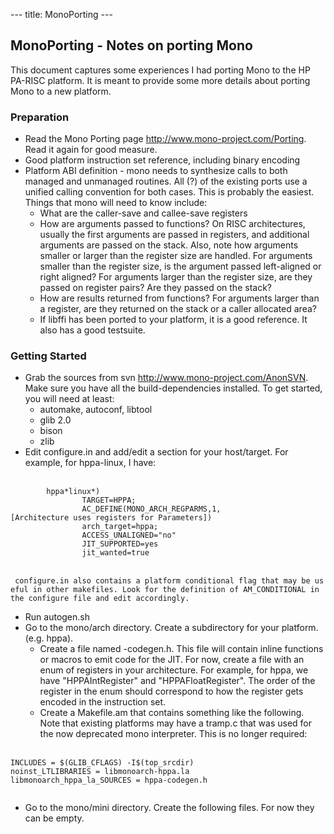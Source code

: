 ---
title: MonoPorting
---

== MonoPorting - Notes on porting Mono ==

This document captures some experiences I had porting Mono to the HP PA-RISC platform. It is meant to provide some more details about porting Mono to a new platform.

=== Preparation ===

* Read the Mono Porting page http://www.mono-project.com/Porting.  Read it again for good measure.
* Good platform instruction set reference, including binary encoding
* Platform ABI definition - mono needs to synthesize calls to both managed and unmanaged routines. All (?) of the existing ports use a unified calling convention for both cases. This is probably the easiest. Things that mono will need to know include:
** What are the caller-save and callee-save registers
** How are arguments passed to functions? On RISC architectures, usually the first arguments are passed in registers, and additional arguments are passed on the stack. Also, note how arguments smaller or larger than the register size are handled. For arguments smaller than the register size, is the argument passed left-aligned or right aligned? For arguments larger than the register size, are they passed on register pairs? Are they passed on the stack?
** How are results returned from functions? For arguments larger than a register, are they returned on the stack or a caller allocated area?
** If libffi has been ported to your platform, it is a good reference. It also has a good testsuite.

=== Getting Started ===

* Grab the sources from svn http://www.mono-project.com/AnonSVN. Make sure you have all the build-dependencies installed. To get started, you will need at least:
** automake, autoconf, libtool
** glib 2.0
** bison
** zlib
* Edit configure.in and add/edit a section for your host/target. For example, for hppa-linux, I have:
 <nowiki>
        hppa*linux*)
                TARGET=HPPA;
                AC_DEFINE(MONO_ARCH_REGPARMS,1,[Architecture uses registers for Parameters])
                arch_target=hppa;
                ACCESS_UNALIGNED="no"
                JIT_SUPPORTED=yes
                jit_wanted=true

 </nowiki>
  configure.in also contains a platform conditional flag that may be useful in other makefiles. Look for the definition of AM_CONDITIONAL in the configure file and edit accordingly.

* Run autogen.sh
* Go to the mono/arch directory. Create a subdirectory for your platform. (e.g. hppa). 
** Create a file named <arch>-codegen.h. This file will contain inline functions or macros to emit code for the JIT. For now, create a file with an enum of registers in your architecture. For example, for hppa, we have "HPPAIntRegister" and "HPPAFloatRegister". The order of the register in the enum should correspond to how the register gets encoded in the instruction set.
** Create a Makefile.am that contains something like the following. Note that existing platforms may have a tramp.c that was used for the now deprecated mono interpreter. This is no longer required:
 <nowiki>
INCLUDES = $(GLIB_CFLAGS) -I$(top_srcdir)
noinst_LTLIBRARIES = libmonoarch-hppa.la
libmonoarch_hppa_la_SOURCES = hppa-codegen.h
 </nowiki>
* Go to the mono/mini directory. Create the following files. For now they can be empty.